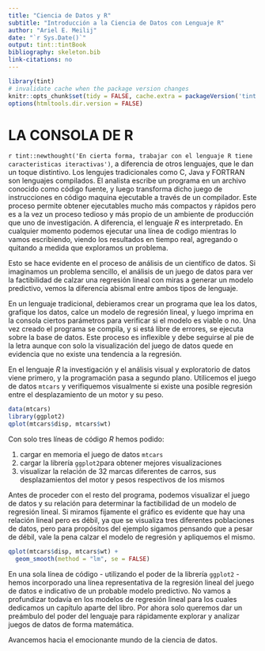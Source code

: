 ```yaml
---
title: "Ciencia de Datos y R"
subtitle: "Introducción a la Ciencia de Datos con Lenguaje R"
author: "Ariel E. Meilij"
date: "`r Sys.Date()`"
output: tint::tintBook
bibliography: skeleton.bib
link-citations: no
---
```


```r
library(tint)
# invalidate cache when the package version changes
knitr::opts_chunk$set(tidy = FALSE, cache.extra = packageVersion('tint'))
options(htmltools.dir.version = FALSE)
```

# LA CONSOLA DE R
`r tint::newthought('En cierta forma, trabajar con el lenguaje R tiene caracteristicas iteractivas')`, a diferencia de otros lenguajes, que le dan un toque distintivo. Los lengujes tradicionales como C, Java y FORTRAN son lenguajes compilados. El analista escribe un programa en un archivo conocido como código fuente, y luego transforma dicho juego de instrucciones en código maquina ejecutable a través de un compilador. Este proceso permite obtener ejecutables mucho más compactos y rápidos pero es a la vez un proceso tedioso y más propio de un ambiente de producción que uno de investigación. A diferencia, el lenguaje _R_ es interpretado. En cualquier momento podemos ejecutar una línea de codigo mientras lo vamos escribiendo, viendo los resultados en tiempo real, agregando o quitando a medida que exploramos un problema.

Esto se hace evidente en el proceso de análisis de un científico de datos. Si imaginamos un problema sencillo, el análisis de un juego de datos para ver la factibilidad de calzar una regresión lineal con miras a generar un modelo predictivo, vemos la diferencia abismal entre ambos tipos de lenguaje.

En un lenguaje tradicional, debieramos crear un programa que lea los datos, grafique los datos, calce un modelo de regresión lineal, y luego imprima en la consola ciertos parámetros para verificar si el modelo es viable o no. Una vez creado el programa se compila, y si está libre de errores, se ejecuta sobre la base de datos. Este proceso es inflexible y debe seguirse al pie de la letra aunque con solo la visualización del juego de datos quede en evidencia que no existe una tendencia a la regresión.

En el lenguaje _R_ la investigación y el análisis visual y exploratorio de datos viene primero, y la programación pasa a segundo plano. Utilicemos el juego de datos `mtcars` y verifiquemos visualmente si existe una posible regresión entre el desplazamiento de un motor y su peso.

```r
data(mtcars)
library(ggplot2)
qplot(mtcars$disp, mtcars$wt)
```

Con solo tres líneas de código _R_ hemos podido:

1. cargar en memoria el juego de datos `mtcars`
2. cargar la librería `ggplot2`para obtener mejores visualizaciones
2. visualizar la relación de 32 marcas diferentes de carros, sus desplazamientos del motor y pesos respectivos de los mismos

Antes de proceder con el resto del programa, podemos visualizar el juego de datos y su relación para determinar la factibilidad de un modelo de regresión lineal. Si miramos fijamente el gráfico es evidente que hay una relación lineal pero es débil, ya que se visualiza tres diferentes poblaciones de datos, pero para propósitos del ejemplo sigamos pensando que a pesar de débil, vale la pena calzar el modelo de regresión y apliquemos el mismo.

```r
qplot(mtcars$disp, mtcars$wt) +
  geom_smooth(method = "lm", se = FALSE)
```

En una sola línea de código - utilizando el poder de la librería `ggplot2` - hemos incorporado una línea representativa de la regresión lineal del juego de datos e indicativo de un probable modelo predictivo. No vamos a profundizar todavía en los modelos de regresión lineal para los cuales dedicamos un capítulo aparte del libro. Por ahora solo queremos dar un preámbulo del poder del lenguaje para rápidamente explorar y analizar juegos de datos de forma matemática.

Avancemos hacia el emocionante mundo de la ciencia de datos.
